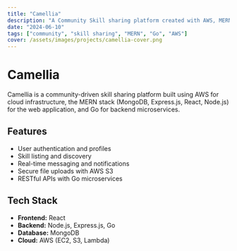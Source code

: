 ```yaml
---
title: "Camellia"
description: "A Community Skill sharing platform created with AWS, MERN and Go."
date: "2024-06-10"
tags: ["community", "skill sharing", "MERN", "Go", "AWS"]
cover: /assets/images/projects/camellia-cover.png
---
```


# Camellia

Camellia is a community-driven skill sharing platform built using AWS for cloud infrastructure, the MERN stack (MongoDB, Express.js, React, Node.js) for the web application, and Go for backend microservices.

## Features

- User authentication and profiles
- Skill listing and discovery
- Real-time messaging and notifications
- Secure file uploads with AWS S3
- RESTful APIs with Go microservices

## Tech Stack

- **Frontend:** React
- **Backend:** Node.js, Express.js, Go
- **Database:** MongoDB
- **Cloud:** AWS (EC2, S3, Lambda)
